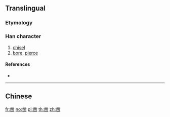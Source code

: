 {{character info/new}}
{{also|鑿}}
==Translingual==

===Etymology===
{{Han simp|鑿}}

===Han character===
{{Han char|rn=17|rad=凵|as=10|sn=12|four=3277|canj=TCTU|ids=⿶凵丵}}

# [[chisel]]
# [[bore]], [[pierce]]

====References====
* {{Han ref|kx=0135.211|hdz=10310.020|uh=51FF|ud=20991}}

----

==Chinese==
{{zh-see|鑿}}

[[fr:凿]]
[[no:凿]]
[[pl:凿]]
[[th:凿]]
[[zh:凿]]